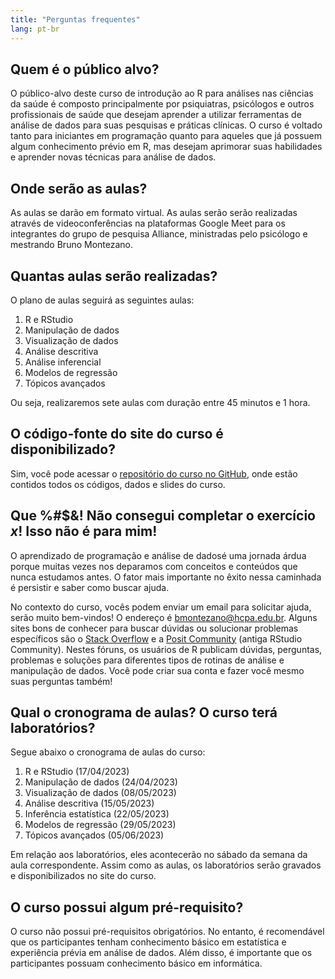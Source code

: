 ```yaml
---
title: "Perguntas frequentes"
lang: pt-br
---
```


## Quem é o público alvo?

O público-alvo deste curso de introdução ao R para análises nas ciências da
saúde é composto principalmente por psiquiatras, psicólogos e outros
profissionais de saúde que desejam aprender a utilizar ferramentas de análise de
dados para suas pesquisas e práticas clínicas. O curso é voltado tanto para
iniciantes em programação quanto para aqueles que já possuem algum conhecimento
prévio em R, mas desejam aprimorar suas habilidades e aprender novas técnicas
para análise de dados.

## Onde serão as aulas?

As aulas se darão em formato virtual. As aulas serão
serão realizadas através de videoconferências na plataformas Google Meet
para os integrantes do grupo de pesquisa Alliance, ministradas pelo
psicólogo e mestrando Bruno Montezano.

## Quantas aulas serão realizadas?

O plano de aulas seguirá as seguintes aulas:

1. R e RStudio
2. Manipulação de dados
3. Visualização de dados
4. Análise descritiva
5. Análise inferencial
6. Modelos de regressão
7. Tópicos avançados

Ou seja, realizaremos sete aulas com duração entre 45 minutos e 1 hora.

## O código-fonte do site do curso é disponibilizado?

Sim, você pode acessar o [repositório do curso no GitHub](https://github.com/brunomontezano/r-workshop), onde estão contidos todos
os códigos, dados e slides do curso.

## Que %#$&! Não consegui completar o exercício $x$! Isso não é para mim!

O aprendizado de programação e análise de dadosé uma jornada árdua porque muitas
vezes nos deparamos com conceitos e conteúdos que nunca estudamos antes. O fator
mais importante no êxito nessa caminhada é persistir e saber como buscar ajuda.

No contexto do curso, vocês podem enviar um email para solicitar ajuda, serão
muito bem-vindos! O endereço é
[bmontezano@hcpa.edu.br](mailto:bmontezano@hcpa.edu.br). Alguns sites bons de
conhecer para buscar dúvidas ou solucionar problemas específicos são o
[Stack Overflow](https://stackoverflow.com/questions/tagged/r) e a
[Posit Community](https://community.rstudio.com/) (antiga RStudio Community).
Nestes fóruns, os usuários de R publicam dúvidas, perguntas, problemas e soluções
para diferentes tipos de rotinas de análise e manipulação de dados. Você pode
criar sua conta e fazer você mesmo suas perguntas também!

## Qual o cronograma de aulas? O curso terá laboratórios?

Segue abaixo o cronograma de aulas do curso:

1. R e RStudio (17/04/2023)
2. Manipulação de dados (24/04/2023)
3. Visualização de dados (08/05/2023)
4. Análise descritiva (15/05/2023)
5. Inferência estatística (22/05/2023)
6. Modelos de regressão (29/05/2023)
7. Tópicos avançados (05/06/2023)

Em relação aos laboratórios, eles acontecerão no sábado da semana
da aula correspondente. Assim como as aulas, os laboratórios serão
gravados e disponibilizados no site do curso.

## O curso possui algum pré-requisito?

O curso não possui pré-requisitos obrigatórios. No entanto, é recomendável que
os participantes tenham conhecimento básico em estatística e experiência prévia
em análise de dados. Além disso, é importante que os participantes possuam
conhecimento básico em informática.